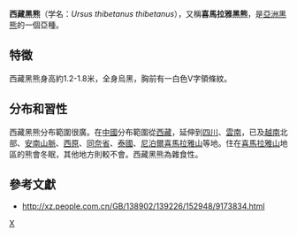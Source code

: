 {{Infraspeciesbox
| genus = Ursus
| species = thibetanus
| subspecies = thibetanus
| authority = 
| status = EN
| status_system = iucn3.1
| status_ref = 
}}
'''西藏黑熊'''（学名：''Ursus thibetanus thibetanus''），又稱'''喜馬拉雅黑熊'''，是[[亞洲黑熊|亞洲黑熊]]的一個亞種。

==特徵==
西藏黑熊身高約1.2-1.8米，全身烏黑，胸前有一白色V字領條紋。

==分布和習性==
西藏黑熊分布範圍很廣。在[[中國|中國]]分布範圍從[[西藏|西藏]]，延伸到[[四川|四川]]、[[雲南|雲南]]，已及[[越南|越南]]北部、[[安南山脈|安南山脈]]、[[西原|西原]]、[[同奈省|同奈省]]、[[泰國|泰國]]、[[尼泊爾|尼泊爾]][[喜馬拉雅山|喜馬拉雅山]]等地。住在[[喜馬拉雅山|喜馬拉雅山]]地區的熊會冬眠，其他地方則較不會。西藏黑熊為雜食性。

==參考文獻==
*http://xz.people.com.cn/GB/138902/139226/152948/9173834.html {{Wayback|url=http://xz.people.com.cn/GB/138902/139226/152948/9173834.html |date=20160304064021 }}

{{taxonbar}}
[[Category:_熊科|X]]
